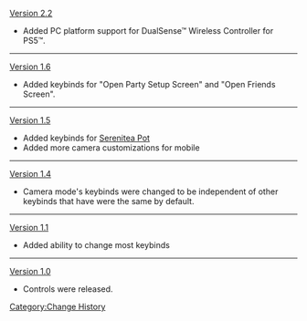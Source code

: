 [[Version 2.2]]
*Added PC platform support for DualSense™ Wireless Controller for PS5™.
----
[[Version 1.6]]
*Added keybinds for "Open Party Setup Screen" and "Open Friends Screen".
----
[[Version 1.5]]
*Added keybinds for [[Serenitea Pot]]
*Added more camera customizations for mobile
----
[[Version 1.4]]
*Camera mode's keybinds were changed to be independent of other keybinds that have were the same by default.
----
[[Version 1.1]]
*Added ability to change most keybinds
----
[[Version 1.0]]
*Controls were released.
<noinclude>[[Category:Change History]]</noinclude>